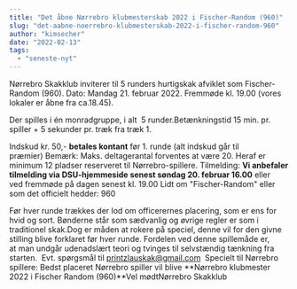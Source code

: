 ```yaml
---
title: "Det åbne Nørrebro klubmesterskab 2022 i Fischer-Random (960)"
slug: "det-aabne-noerrebro-klubmesterskab-2022-i-fischer-random-960"
author: "kimsecher"
date: "2022-02-13"
tags: 
  - "seneste-nyt"
---
```


Nørrebro Skakklub inviterer til 5 runders hurtigskak afviklet som Fischer-Random (960). Dato: Mandag 21. februar 2022. Fremmøde kl. 19.00 (vores lokaler er åbne fra ca.18.45).  

Der spilles i én monradgruppe, i alt  5 runder.Betænkningstid 15 min. pr. spiller + 5 sekunder pr. træk fra træk 1. 
  
Indskud kr. 50,- **betales kontant** før 1. runde (alt indskud går til præmier) Bemærk: Maks. deltagerantal forventes at være 20. Heraf er minimum 12 pladser reserveret til Nørrebro-spillere. Tilmelding: **Vi anbefaler tilmelding via DSU-hjemmeside senest søndag 20. februar 16.00** eller ved fremmøde på dagen senest kl. 19.00 Lidt om "Fischer-Random" eller som det officielt hedder: 960  
  
Før hver runde trækkes der lod om officerernes placering, som er ens for hvid og sort. Bønderne står som sædvanlig og øvrige regler er som i traditionel skak.Dog er måden at rokere på speciel, denne vil for den givne stilling blive forklaret før hver runde. Fordelen ved denne spillemåde er, at man undgår udenadslært teori og tvinges til selvstændig tænkning fra starten.  Evt. spørgsmål til [printzlauskak@gmail.com](mailto:printzlauskak@gmail.com) [](mailto:printzlauskak@gmail.comk)  Specielt til Nørrebro spillere: Bedst placeret Nørrebro spiller vil blive **Nørrebro klubmester 2022 i Fischer Random (960)**Vel mødtNørrebro Skakklub
